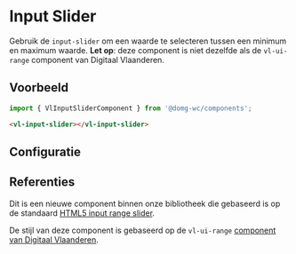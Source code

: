 
# Input Slider

<VluxMetaData id="components-input-slider" />

Gebruik de `input-slider` om een waarde te selecteren tussen een minimum en maximum waarde.
**Let op**: deze component is niet dezelfde als de `vl-ui-range` component van Digitaal Vlaanderen.


## Voorbeeld

```js
import { VlInputSliderComponent } from '@domg-wc/components';
```

```html
<vl-input-slider></vl-input-slider>
```

<Canvas of={VlIputSliderStories.InputSliderDefault} />


## Configuratie

<ArgTypes of={VlIputSliderStories.InputSliderDefault} />


## Referenties

Dit is een nieuwe component binnen onze bibliotheek die gebaseerd is op de standaard [HTML5 input range slider](https://developer.mozilla.org/en-US/docs/Web/HTML/Element/input/range).

De stijl van deze component is gebaseerd op de `vl-ui-range` [component van Digitaal Vlaanderen](https://overheid.vlaanderen.be/webuniversum/v3/documentation/forms/vl-ui-range).
